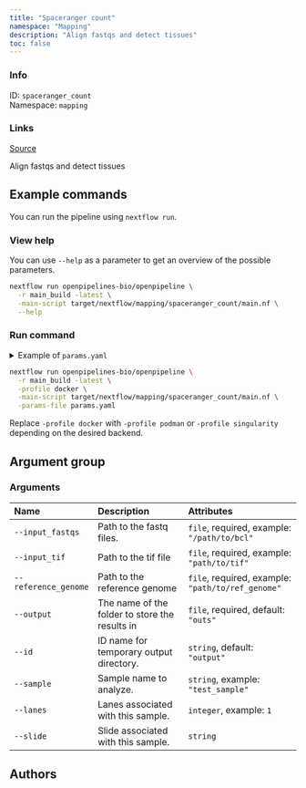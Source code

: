 ```yaml
---
title: "Spaceranger count"
namespace: "Mapping"
description: "Align fastqs and detect tissues"
toc: false
---
```


::: {.column-margin}

### Info

ID: `spaceranger_count`  
Namespace: `mapping`

### Links
[Source](https://github.com/openpipelines-bio/openpipeline/blob/main/src/mapping/spaceranger_count){.btn-action .btn-sm .btn-info .btn role="button"}

:::

Align fastqs and detect tissues

## Example commands

You can run the pipeline using `nextflow run`.

### View help

You can use `--help` as a parameter to get an overview of the possible parameters.

```bash
nextflow run openpipelines-bio/openpipeline \
  -r main_build -latest \
  -main-script target/nextflow/mapping/spaceranger_count/main.nf \
  --help
```

### Run command

<details>
<summary>Example of `params.yaml`</summary>
```yaml

```
</details>

```bash
nextflow run openpipelines-bio/openpipeline \
  -r main_build -latest \
  -profile docker \
  -main-script target/nextflow/mapping/spaceranger_count/main.nf \
  -params-file params.yaml
```

:::{.callout-note}
Replace `-profile docker` with `-profile podman` or `-profile singularity` depending on the desired backend.
:::

## Argument group

### Arguments

|Name                 |Description                                    |Attributes                                        |
|:--------------------|:----------------------------------------------|:-------------------------------------------------|
|`--input_fastqs`     |Path to the fastq files.                       |`file`, required, example: `"/path/to/bcl"`       |
|`--input_tif`        |Path to the tif file                           |`file`, required, example: `"path/to/tif"`        |
|`--reference_genome` |Path to the reference genome                   |`file`, required, example: `"path/to/ref_genome"` |
|`--output`           |The name of the folder to store the results in |`file`, required, default: `"outs"`               |
|`--id`               |ID name for temporary output directory.        |`string`, default: `"output"`                     |
|`--sample`           |Sample name to analyze.                        |`string`, example: `"test_sample"`                |
|`--lanes`            |Lanes associated with this sample.             |`integer`, example: `1`                           |
|`--slide`            |Slide associated with this sample.             |`string`                                          |

## Authors

